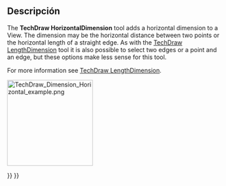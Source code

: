 <languages/>

<div class="mw-translate-fuzzy">
{{Docnav/es
|[[TechDraw_LengthDimension/es|Nueva longitud]]
|[[TechDraw_VerticalDimension/es|Nuevo Vertical]]
|[[TechDraw_Workbench/es|TechDraw]]
|IconL=TechDraw_LengthDimension.svg
|IconR=TechDraw_VerticalDimension.svg
|IconC=Workbench_TechDraw.svg
}}
</div>

<div class="mw-translate-fuzzy">
{{GuiCommand/es
|Name=TechDraw  Dimension Horizontal
|Name/es=TechDraw  Dimensión Horizontal
|MenuLocation=TechDraw →  Dimensión Horizontal
|Workbenches=[[TechDraw_Workbench/es|TechDraw]]
|Shortcut={{KEY|Shift}} + {{KEY|H}}
|SeeAlso=[[TechDraw_LengthDimension/es|TechDraw Dimensión Longitud]], [[TechDraw_VerticalDimension/es|TechDraw Dimensión Vertical]]
}}
</div>

<span id="Description"></span>
==Descripción==

The '''TechDraw HorizontalDimension''' tool adds a horizontal dimension to a View. The dimension may be the horizontal distance between two points or the horizontal length of a straight edge. As with the [[TechDraw_LengthDimension|TechDraw LengthDimension]] tool it is also possible to select two edges or a point and an edge, but these options make less sense for this tool.

For more information see [[TechDraw_LengthDimension|TechDraw LengthDimension]].

[[Image:TechDraw_Dimension_Horizontal_example.png|200px]]
{{Caption|Horizontal dimension taken from two points}}


<div class="mw-translate-fuzzy">
{{Docnav/es
|[[TechDraw_LengthDimension/es|Nueva Longitud]]
|[[TechDraw_VerticalDimension/es|Nuevo Vertical]]
|[[TechDraw_Workbench/es|TechDraw]]
|IconL=TechDraw_LengthDimension.svg
|IconR=TechDraw_VerticalDimension.svg
|IconC=Workbench_TechDraw.svg
}}
</div>

{{TechDraw Tools navi{{#translation:}}}}
{{Userdocnavi{{#translation:}}}}
